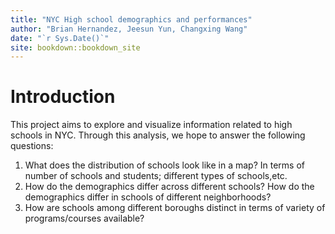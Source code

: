 ```yaml
--- 
title: "NYC High school demographics and performances"
author: "Brian Hernandez, Jeesun Yun, Changxing Wang"
date: "`r Sys.Date()`"
site: bookdown::bookdown_site
---
```


# Introduction

This project aims to explore and visualize information related to high schools in NYC.
Through this analysis, we hope to answer the following questions:

1. What does the distribution of schools look like in a map? In terms of number of schools and students; different types of schools,etc.
2. How do the demographics differ across different schools? How do the demographics differ in schools of different neighborhoods?
3. How are schools among different boroughs distinct in terms of variety of programs/courses available?

